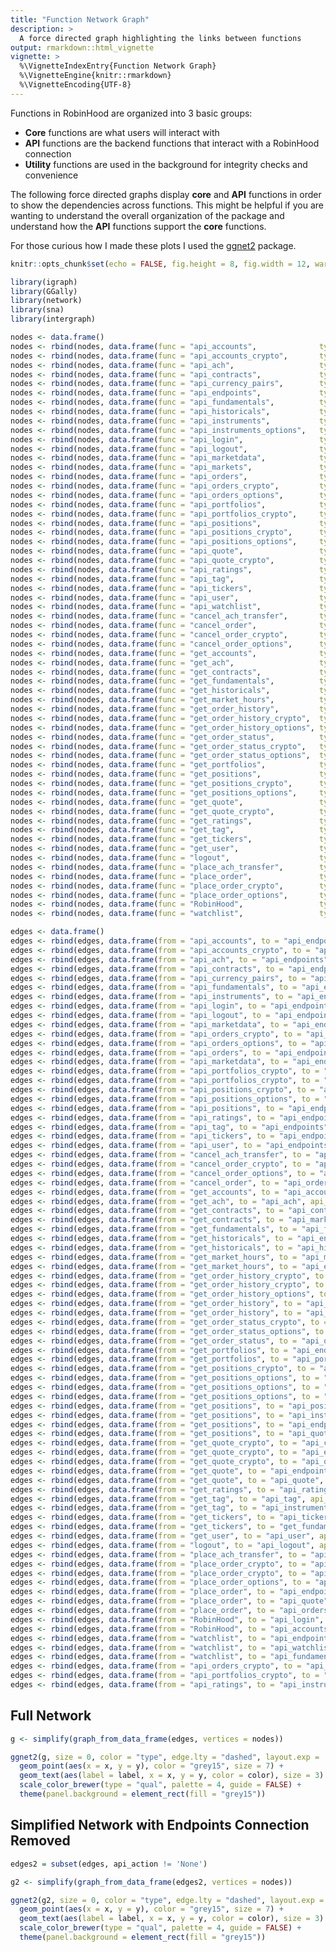 ```yaml
---
title: "Function Network Graph"
description: >
  A force directed graph highlighting the links between functions
output: rmarkdown::html_vignette
vignette: >
  %\VignetteIndexEntry{Function Network Graph}
  %\VignetteEngine{knitr::rmarkdown}
  %\VignetteEncoding{UTF-8}
---
```


Functions in RobinHood are organized into 3 basic groups:

  - **Core** functions are what users will interact with
  - **API** functions are the backend functions that interact with a RobinHood connection
  - **Utility** functions are used in the background for integrity checks and convenience

The following force directed graphs display **core** and **API** functions in order to show the dependencies across functions. This might be helpful if you are wanting to understand the overall organization of the package and understand how the **API** functions support the **core** functions.

For those curious how I made these plots I used the [ggnet2](https://briatte.github.io/ggnet/) package.

```r
knitr::opts_chunk$set(echo = FALSE, fig.height = 8, fig.width = 12, warnings = FALSE, message = FALSE, comment = NA)
```


```r

library(igraph)
library(GGally)
library(network)
library(sna)
library(intergraph)

nodes <- data.frame()
nodes <- rbind(nodes, data.frame(func = "api_accounts",              type = "API",     category = ""))
nodes <- rbind(nodes, data.frame(func = "api_accounts_crypto",       type = "API",     category = ""))
nodes <- rbind(nodes, data.frame(func = "api_ach",                   type = "API",     category = ""))
nodes <- rbind(nodes, data.frame(func = "api_contracts",             type = "API",     category = ""))
nodes <- rbind(nodes, data.frame(func = "api_currency_pairs",        type = "API",     category = ""))
nodes <- rbind(nodes, data.frame(func = "api_endpoints",             type = "API",     category = ""))
nodes <- rbind(nodes, data.frame(func = "api_fundamentals",          type = "API",     category = ""))
nodes <- rbind(nodes, data.frame(func = "api_historicals",           type = "API",     category = ""))
nodes <- rbind(nodes, data.frame(func = "api_instruments",           type = "API",     category = ""))
nodes <- rbind(nodes, data.frame(func = "api_instruments_options",   type = "API",     category = ""))
nodes <- rbind(nodes, data.frame(func = "api_login",                 type = "API",     category = ""))
nodes <- rbind(nodes, data.frame(func = "api_logout",                type = "API",     category = ""))
nodes <- rbind(nodes, data.frame(func = "api_marketdata",            type = "API",     category = ""))
nodes <- rbind(nodes, data.frame(func = "api_markets",               type = "API",     category = ""))
nodes <- rbind(nodes, data.frame(func = "api_orders",                type = "API",     category = ""))
nodes <- rbind(nodes, data.frame(func = "api_orders_crypto",         type = "API",     category = ""))
nodes <- rbind(nodes, data.frame(func = "api_orders_options",        type = "API",     category = ""))
nodes <- rbind(nodes, data.frame(func = "api_portfolios",            type = "API",     category = ""))
nodes <- rbind(nodes, data.frame(func = "api_portfolios_crypto",     type = "API",     category = ""))
nodes <- rbind(nodes, data.frame(func = "api_positions",             type = "API",     category = ""))
nodes <- rbind(nodes, data.frame(func = "api_positions_crypto",      type = "API",     category = ""))
nodes <- rbind(nodes, data.frame(func = "api_positions_options",     type = "API",     category = ""))
nodes <- rbind(nodes, data.frame(func = "api_quote",                 type = "API",     category = ""))
nodes <- rbind(nodes, data.frame(func = "api_quote_crypto",          type = "API",     category = ""))
nodes <- rbind(nodes, data.frame(func = "api_ratings",               type = "API",     category = ""))
nodes <- rbind(nodes, data.frame(func = "api_tag",                   type = "API",     category = ""))
nodes <- rbind(nodes, data.frame(func = "api_tickers",               type = "API",     category = ""))
nodes <- rbind(nodes, data.frame(func = "api_user",                  type = "API",     category = ""))
nodes <- rbind(nodes, data.frame(func = "api_watchlist",             type = "API",     category = ""))
nodes <- rbind(nodes, data.frame(func = "cancel_ach_transfer",       type = "Core",    category = ""))
nodes <- rbind(nodes, data.frame(func = "cancel_order",              type = "Core",    category = ""))
nodes <- rbind(nodes, data.frame(func = "cancel_order_crypto",       type = "Core",    category = ""))
nodes <- rbind(nodes, data.frame(func = "cancel_order_options",      type = "Core",    category = ""))
nodes <- rbind(nodes, data.frame(func = "get_accounts",              type = "Core",    category = ""))
nodes <- rbind(nodes, data.frame(func = "get_ach",                   type = "Core",    category = ""))
nodes <- rbind(nodes, data.frame(func = "get_contracts",             type = "Core",    category = ""))
nodes <- rbind(nodes, data.frame(func = "get_fundamentals",          type = "Core",    category = ""))
nodes <- rbind(nodes, data.frame(func = "get_historicals",           type = "Core",    category = ""))
nodes <- rbind(nodes, data.frame(func = "get_market_hours",          type = "Core",    category = ""))
nodes <- rbind(nodes, data.frame(func = "get_order_history",         type = "Core",    category = ""))
nodes <- rbind(nodes, data.frame(func = "get_order_history_crypto",  type = "Core",    category = ""))
nodes <- rbind(nodes, data.frame(func = "get_order_history_options", type = "Core",    category = ""))
nodes <- rbind(nodes, data.frame(func = "get_order_status",          type = "Core",    category = ""))
nodes <- rbind(nodes, data.frame(func = "get_order_status_crypto",   type = "Core",    category = ""))
nodes <- rbind(nodes, data.frame(func = "get_order_status_options",  type = "Core",    category = ""))
nodes <- rbind(nodes, data.frame(func = "get_portfolios",            type = "Core",    category = ""))
nodes <- rbind(nodes, data.frame(func = "get_positions",             type = "Core",    category = ""))
nodes <- rbind(nodes, data.frame(func = "get_positions_crypto",      type = "Core",    category = ""))
nodes <- rbind(nodes, data.frame(func = "get_positions_options",     type = "Core",    category = ""))
nodes <- rbind(nodes, data.frame(func = "get_quote",                 type = "Core",    category = ""))
nodes <- rbind(nodes, data.frame(func = "get_quote_crypto",          type = "Core",    category = ""))
nodes <- rbind(nodes, data.frame(func = "get_ratings",               type = "Core",    category = ""))
nodes <- rbind(nodes, data.frame(func = "get_tag",                   type = "Core",    category = ""))
nodes <- rbind(nodes, data.frame(func = "get_tickers",               type = "Core",    category = ""))
nodes <- rbind(nodes, data.frame(func = "get_user",                  type = "Core",    category = ""))
nodes <- rbind(nodes, data.frame(func = "logout",                    type = "Core",    category = ""))
nodes <- rbind(nodes, data.frame(func = "place_ach_transfer",        type = "Core",    category = ""))
nodes <- rbind(nodes, data.frame(func = "place_order",               type = "Core",    category = ""))
nodes <- rbind(nodes, data.frame(func = "place_order_crypto",        type = "Core",    category = ""))
nodes <- rbind(nodes, data.frame(func = "place_order_options",       type = "Core",    category = ""))
nodes <- rbind(nodes, data.frame(func = "RobinHood",                 type = "Core",    category = ""))
nodes <- rbind(nodes, data.frame(func = "watchlist",                 type = "Core",    category = ""))

edges <- data.frame()
edges <- rbind(edges, data.frame(from = "api_accounts", to = "api_endpoints", api_action = "None"))
edges <- rbind(edges, data.frame(from = "api_accounts_crypto", to = "api_endpoints", api_action = "None"))
edges <- rbind(edges, data.frame(from = "api_ach", to = "api_endpoints", api_action = "None"))
edges <- rbind(edges, data.frame(from = "api_contracts", to = "api_endpoints", api_action = "None"))
edges <- rbind(edges, data.frame(from = "api_currency_pairs", to = "api_endpoints", api_action = "None"))
edges <- rbind(edges, data.frame(from = "api_fundamentals", to = "api_endpoints", api_action = "None"))
edges <- rbind(edges, data.frame(from = "api_instruments", to = "api_endpoints", api_action = "None"))
edges <- rbind(edges, data.frame(from = "api_login", to = "api_endpoints", api_action = "None"))
edges <- rbind(edges, data.frame(from = "api_logout", to = "api_endpoints", api_action = "None"))
edges <- rbind(edges, data.frame(from = "api_marketdata", to = "api_endpoints", api_action = "None"))
edges <- rbind(edges, data.frame(from = "api_orders_crypto", to = "api_endpoints", api_action = "None"))
edges <- rbind(edges, data.frame(from = "api_orders_options", to = "api_endpoints", api_action = "None"))
edges <- rbind(edges, data.frame(from = "api_orders", to = "api_endpoints", api_action = "None"))
edges <- rbind(edges, data.frame(from = "api_marketdata", to = "api_endpoints", api_action = "None"))
edges <- rbind(edges, data.frame(from = "api_portfolios_crypto", to = "api_endpoints", api_action = "None"))
edges <- rbind(edges, data.frame(from = "api_portfolios_crypto", to = "api_accounts_crypto", api_action = "None"))
edges <- rbind(edges, data.frame(from = "api_positions_crypto", to = "api_endpoints", api_action = "None"))
edges <- rbind(edges, data.frame(from = "api_positions_options", to = "api_endpoints", api_action = "None"))
edges <- rbind(edges, data.frame(from = "api_positions", to = "api_endpoints", api_action = "None"))
edges <- rbind(edges, data.frame(from = "api_ratings", to = "api_endpoints", api_action = "None"))
edges <- rbind(edges, data.frame(from = "api_tag", to = "api_endpoints", api_action = "None"))
edges <- rbind(edges, data.frame(from = "api_tickers", to = "api_endpoints", api_action = "None"))
edges <- rbind(edges, data.frame(from = "api_user", to = "api_endpoints", api_action = "None"))
edges <- rbind(edges, data.frame(from = "cancel_ach_transfer", to = "api_ach", api_action = "PUT"))
edges <- rbind(edges, data.frame(from = "cancel_order_crypto", to = "api_orders_crypto", api_action = "PUT"))
edges <- rbind(edges, data.frame(from = "cancel_order_options", to = "api_orders_options", api_action = "PUT"))
edges <- rbind(edges, data.frame(from = "cancel_order", to = "api_orders", api_action = "PUT"))
edges <- rbind(edges, data.frame(from = "get_accounts", to = "api_accounts", api_action = "GET"))
edges <- rbind(edges, data.frame(from = "get_ach", to = "api_ach", api_action = "GET"))
edges <- rbind(edges, data.frame(from = "get_contracts", to = "api_contracts", api_action = "GET"))
edges <- rbind(edges, data.frame(from = "get_contracts", to = "api_marketdata", api_action = "GET"))
edges <- rbind(edges, data.frame(from = "get_fundamentals", to = "api_fundamentals", api_action = "GET"))
edges <- rbind(edges, data.frame(from = "get_historicals", to = "api_endpoints", api_action = "None"))
edges <- rbind(edges, data.frame(from = "get_historicals", to = "api_historicals", api_action = "GET"))
edges <- rbind(edges, data.frame(from = "get_market_hours", to = "api_markets", api_action = "GET"))
edges <- rbind(edges, data.frame(from = "get_market_hours", to = "api_endpoints", api_action = "None"))
edges <- rbind(edges, data.frame(from = "get_order_history_crypto", to = "api_orders_crypto", api_action = "GET"))
edges <- rbind(edges, data.frame(from = "get_order_history_crypto", to = "api_currency_pairs", api_action = "GET"))
edges <- rbind(edges, data.frame(from = "get_order_history_options", to = "api_orders_options", api_action = "GET"))
edges <- rbind(edges, data.frame(from = "get_order_history", to = "api_orders", api_action = "GET"))
edges <- rbind(edges, data.frame(from = "get_order_history", to = "api_instruments", api_action = "GET"))
edges <- rbind(edges, data.frame(from = "get_order_status_crypto", to = "api_orders_crypto", api_action = "GET"))
edges <- rbind(edges, data.frame(from = "get_order_status_options", to = "api_orders", api_action = "GET"))
edges <- rbind(edges, data.frame(from = "get_order_status", to = "api_orders", api_action = "GET"))
edges <- rbind(edges, data.frame(from = "get_portfolios", to = "api_endpoints", api_action = "None"))
edges <- rbind(edges, data.frame(from = "get_portfolios", to = "api_portfolios", api_action = "GET"))
edges <- rbind(edges, data.frame(from = "get_positions_crypto", to = "api_positions_crypto", api_action = "GET"))
edges <- rbind(edges, data.frame(from = "get_positions_options", to = "api_positions_options", api_action = "GET"))
edges <- rbind(edges, data.frame(from = "get_positions_options", to = "api_instruments_options", api_action = "GET"))
edges <- rbind(edges, data.frame(from = "get_positions_options", to = "api_marketdata", api_action = "GET"))
edges <- rbind(edges, data.frame(from = "get_positions", to = "api_positions", api_action = "GET"))
edges <- rbind(edges, data.frame(from = "get_positions", to = "api_instruments", api_action = "GET"))
edges <- rbind(edges, data.frame(from = "get_positions", to = "api_endpoints", api_action = "None"))
edges <- rbind(edges, data.frame(from = "get_positions", to = "api_quote", api_action = "GET"))
edges <- rbind(edges, data.frame(from = "get_quote_crypto", to = "api_currency_pairs", api_action = "GET"))
edges <- rbind(edges, data.frame(from = "get_quote_crypto", to = "api_endpoints", api_action = "None"))
edges <- rbind(edges, data.frame(from = "get_quote_crypto", to = "api_quote_crypto", api_action = "GET"))
edges <- rbind(edges, data.frame(from = "get_quote", to = "api_endpoints", api_action = "None"))
edges <- rbind(edges, data.frame(from = "get_quote", to = "api_quote", api_action = "GET"))
edges <- rbind(edges, data.frame(from = "get_ratings", to = "api_ratings", api_action = "GET"))
edges <- rbind(edges, data.frame(from = "get_tag", to = "api_tag", api_action = "GET"))
edges <- rbind(edges, data.frame(from = "get_tag", to = "api_instruments", api_action = "GET"))
edges <- rbind(edges, data.frame(from = "get_tickers", to = "api_tickers", api_action = "GET"))
edges <- rbind(edges, data.frame(from = "get_tickers", to = "get_fundamentals", api_action = "GET"))
edges <- rbind(edges, data.frame(from = "get_user", to = "api_user", api_action = "GET"))
edges <- rbind(edges, data.frame(from = "logout", to = "api_logout", api_action = "POST"))
edges <- rbind(edges, data.frame(from = "place_ach_transfer", to = "api_ach", api_action = "POST"))
edges <- rbind(edges, data.frame(from = "place_order_crypto", to = "api_currency_pairs", api_action = "GET"))
edges <- rbind(edges, data.frame(from = "place_order_crypto", to = "api_orders_crypto", api_action = "POST"))
edges <- rbind(edges, data.frame(from = "place_order_options", to = "api_orders_options", api_action = "POST"))
edges <- rbind(edges, data.frame(from = "place_order", to = "api_endpoints", api_action = "None"))
edges <- rbind(edges, data.frame(from = "place_order", to = "api_quote", api_action = "GET"))
edges <- rbind(edges, data.frame(from = "place_order", to = "api_orders", api_action = "POST"))
edges <- rbind(edges, data.frame(from = "RobinHood", to = "api_login", api_action = "POST"))
edges <- rbind(edges, data.frame(from = "RobinHood", to = "api_accounts", api_action = "GET"))
edges <- rbind(edges, data.frame(from = "watchlist", to = "api_endpoints", api_action = "None"))
edges <- rbind(edges, data.frame(from = "watchlist", to = "api_watchlist", api_action = "GET"))
edges <- rbind(edges, data.frame(from = "watchlist", to = "api_fundamentals", api_action = "Mixed"))
edges <- rbind(edges, data.frame(from = "api_orders_crypto", to = "api_accounts_crypto", api_action = "GET"))
edges <- rbind(edges, data.frame(from = "api_portfolios_crypto", to = "api_accounts_crypto", api_action = "GET"))
edges <- rbind(edges, data.frame(from = "api_ratings", to = "api_instruments", api_action = "GET"))

```

## Full Network

```r

g <- simplify(graph_from_data_frame(edges, vertices = nodes))

ggnet2(g, size = 0, color = "type", edge.lty = "dashed", layout.exp = .15) +
  geom_point(aes(x = x, y = y), color = "grey15", size = 7) +
  geom_text(aes(label = label, x = x, y = y, color = color), size = 3) +
  scale_color_brewer(type = "qual", palette = 4, guide = FALSE) +
  theme(panel.background = element_rect(fill = "grey15"))


```

## Simplified Network with Endpoints Connection Removed

```r

edges2 = subset(edges, api_action != 'None')

g2 <- simplify(graph_from_data_frame(edges2, vertices = nodes))

ggnet2(g2, size = 0, color = "type", edge.lty = "dashed", layout.exp = .15) +
  geom_point(aes(x = x, y = y), color = "grey15", size = 7) +
  geom_text(aes(label = label, x = x, y = y, color = color), size = 3) +
  scale_color_brewer(type = "qual", palette = 4, guide = FALSE) +
  theme(panel.background = element_rect(fill = "grey15"))



```
